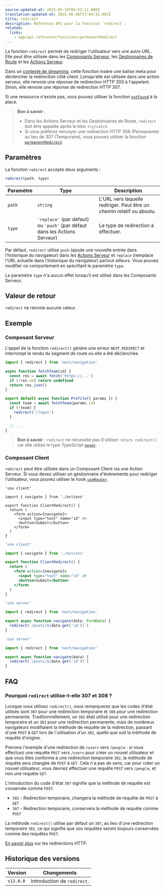 ```yaml
---
source-updated-at: 2025-05-16T04:52:11.000Z
translation-updated-at: 2025-06-06T17:04:32.467Z
title: redirect
description: Référence API pour la fonction `redirect`.
related:
  links:
    - app/api-reference/functions/permanentRedirect
---
```


La fonction `redirect` permet de rediriger l'utilisateur vers une autre URL. Elle peut être utilisée dans les [Composants Serveur](/docs/app/building-your-application/rendering/server-components), les [Gestionnaires de Route](/docs/app/building-your-application/routing/route-handlers) et les [Actions Serveur](/docs/app/building-your-application/data-fetching/server-actions-and-mutations).

Dans un [contexte de streaming](/docs/app/building-your-application/routing/loading-ui-and-streaming#what-is-streaming), cette fonction insère une balise meta pour déclencher la redirection côté client. Lorsqu'elle est utilisée dans une action serveur, elle renvoie une réponse de redirection HTTP 303 à l'appelant. Sinon, elle renvoie une réponse de redirection HTTP 307.

Si une ressource n'existe pas, vous pouvez utiliser la fonction [`notFound`](/docs/app/api-reference/functions/not-found) à la place.

> **Bon à savoir** :
>
> - Dans les Actions Serveur et les Gestionnaires de Route, `redirect` doit être appelée après le bloc `try/catch`.
> - Si vous préférez renvoyer une redirection HTTP 308 (Permanente) au lieu de 307 (Temporaire), vous pouvez utiliser la fonction [`permanentRedirect`](/docs/app/api-reference/functions/permanentRedirect).

## Paramètres

La fonction `redirect` accepte deux arguments :

```js
redirect(path, type)
```

| Paramètre | Type                                                          | Description                                                 |
| --------- | ------------------------------------------------------------- | ----------------------------------------------------------- |
| `path`    | `string`                                                      | L'URL vers laquelle rediriger. Peut être un chemin relatif ou absolu. |
| `type`    | `'replace'` (par défaut) ou `'push'` (par défaut dans les Actions Serveur) | Le type de redirection à effectuer.                         |

Par défaut, `redirect` utilise `push` (ajoute une nouvelle entrée dans l'historique du navigateur) dans les [Actions Serveur](/docs/app/building-your-application/data-fetching/server-actions-and-mutations) et `replace` (remplace l'URL actuelle dans l'historique du navigateur) partout ailleurs. Vous pouvez modifier ce comportement en spécifiant le paramètre `type`.

Le paramètre `type` n'a aucun effet lorsqu'il est utilisé dans les Composants Serveur.

## Valeur de retour

`redirect` ne renvoie aucune valeur.

## Exemple

### Composant Serveur

L'appel de la fonction `redirect()` génère une erreur `NEXT_REDIRECT` et interrompt le rendu du segment de route où elle a été déclenchée.

```jsx filename="app/team/[id]/page.js"
import { redirect } from 'next/navigation'

async function fetchTeam(id) {
  const res = await fetch('https://...')
  if (!res.ok) return undefined
  return res.json()
}

export default async function Profile({ params }) {
  const team = await fetchTeam(params.id)
  if (!team) {
    redirect('/login')
  }

  // ...
}
```

> **Bon à savoir** : `redirect` ne nécessite pas d'utiliser `return redirect()` car elle utilise le type TypeScript [`never`](https://www.typescriptlang.org/docs/handbook/2/functions.html#never).

### Composant Client

`redirect` peut être utilisée dans un Composant Client via une Action Serveur. Si vous devez utiliser un gestionnaire d'événements pour rediriger l'utilisateur, vous pouvez utiliser le hook [`useRouter`](/docs/app/api-reference/functions/use-router).

```tsx filename="app/client-redirect.tsx" switcher
'use client'

import { navigate } from './actions'

export function ClientRedirect() {
  return (
    <form action={navigate}>
      <input type="text" name="id" />
      <button>Submit</button>
    </form>
  )
}
```

```jsx filename="app/client-redirect.jsx" switcher
'use client'

import { navigate } from './actions'

export function ClientRedirect() {
  return (
    <form action={navigate}>
      <input type="text" name="id" />
      <button>Submit</button>
    </form>
  )
}
```

```ts filename="app/actions.ts" switcher
'use server'

import { redirect } from 'next/navigation'

export async function navigate(data: FormData) {
  redirect(`/posts/${data.get('id')}`)
}
```

```js filename="app/actions.js" switcher
'use server'

import { redirect } from 'next/navigation'

export async function navigate(data) {
  redirect(`/posts/${data.get('id')}`)
}
```

## FAQ

### Pourquoi `redirect` utilise-t-elle 307 et 308 ?

Lorsque vous utilisez `redirect()`, vous remarquerez que les codes d'état utilisés sont `307` pour une redirection temporaire et `308` pour une redirection permanente. Traditionnellement, un `302` était utilisé pour une redirection temporaire et un `301` pour une redirection permanente, mais de nombreux navigateurs modifiaient la méthode de requête de la redirection, passant d'une `POST` à `GET` lors de l'utilisation d'un `302`, quelle que soit la méthode de requête d'origine.

Prenons l'exemple d'une redirection de `/users` vers `/people` : si vous effectuez une requête `POST` vers `/users` pour créer un nouvel utilisateur et que vous êtes conforme à une redirection temporaire `302`, la méthode de requête sera changée de `POST` à `GET`. Cela n'a pas de sens, car pour créer un nouvel utilisateur, vous devriez effectuer une requête `POST` vers `/people`, et non une requête `GET`.

L'introduction du code d'état `307` signifie que la méthode de requête est conservée comme `POST`.

- `302` - Redirection temporaire, changera la méthode de requête de `POST` à `GET`
- `307` - Redirection temporaire, conservera la méthode de requête comme `POST`

La méthode `redirect()` utilise par défaut un `307`, au lieu d'une redirection temporaire `302`, ce qui signifie que vos requêtes seront _toujours_ conservées comme des requêtes `POST`.

[En savoir plus](https://developer.mozilla.org/docs/Web/HTTP/Redirections) sur les redirections HTTP.

## Historique des versions

| Version   | Changements                |
| --------- | ---------------------- |
| `v13.0.0` | Introduction de `redirect`. |